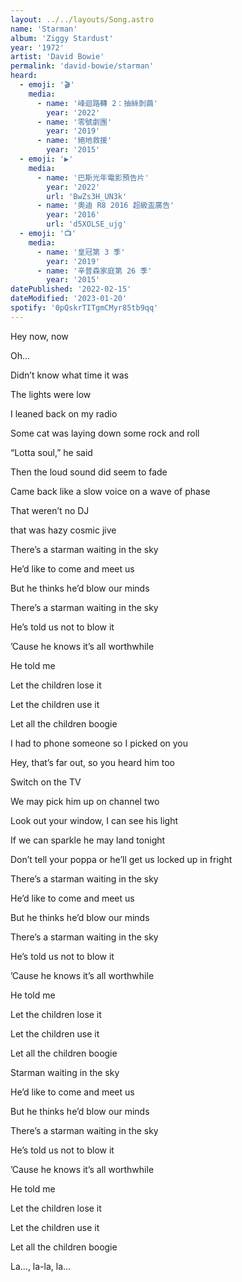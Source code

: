 ```yaml
---
layout: ../../layouts/Song.astro
name: 'Starman'
album: 'Ziggy Stardust'
year: '1972'
artist: 'David Bowie'
permalink: 'david-bowie/starman'
heard:
  - emoji: '🎬'
    media:
      - name: '峰迴路轉 2：抽絲剝繭'
        year: '2022'
      - name: '零號劇團'
        year: '2019'
      - name: '絕地救援'
        year: '2015'
  - emoji: '▶️'
    media:
      - name: '巴斯光年電影預告片'
        year: '2022'
        url: 'BwZs3H_UN3k'
      - name: '奧迪 R8 2016 超級盃廣告'
        year: '2016'
        url: 'd5XOLSE_ujg'
  - emoji: '📺'
    media:
      - name: '皇冠第 3 季'
        year: '2019'
      - name: '辛普森家庭第 26 季'
        year: '2015'
datePublished: '2022-02-15'
dateModified: '2023-01-20'
spotify: '0pQskrTITgmCMyr85tb9qq'
---
```


<LyricSection>

Hey now, now

Oh...

</LyricSection>

<LyricSection>

Didn&rsquo;t know what time it was

The lights were low

I leaned back on my radio

Some cat was laying down some rock and roll

&ldquo;Lotta soul,&rdquo; he said

Then the loud sound did seem to fade

Came back like a slow voice on a wave of phase

That weren&rsquo;t no DJ

that was hazy cosmic jive

</LyricSection>

<LyricSection>

There&rsquo;s a starman waiting in the sky

He&rsquo;d like to come and meet us

But he thinks he&rsquo;d blow our minds

There&rsquo;s a starman waiting in the sky

He&rsquo;s told us not to blow it

&rsquo;Cause he knows it&rsquo;s all worthwhile

He told me

Let the children lose it

Let the children use it

Let all the children boogie

</LyricSection>

<LyricSection>

I had to phone someone so I picked on you

Hey, that&rsquo;s far out, so you heard him too

Switch on the TV

We may pick him up on channel two

Look out your window, I can see his light

If we can sparkle he may land tonight

Don&rsquo;t tell your poppa or he&rsquo;ll get us locked up in fright

</LyricSection>

<LyricSection>

There&rsquo;s a starman waiting in the sky

He&rsquo;d like to come and meet us

But he thinks he&rsquo;d blow our minds

There&rsquo;s a starman waiting in the sky

He&rsquo;s told us not to blow it

&rsquo;Cause he knows it&rsquo;s all worthwhile

He told me

Let the children lose it

Let the children use it

Let all the children boogie

</LyricSection>

<LyricSection>

Starman waiting in the sky

He&rsquo;d like to come and meet us

But he thinks he&rsquo;d blow our minds

There&rsquo;s a starman waiting in the sky

He&rsquo;s told us not to blow it

&rsquo;Cause he knows it&rsquo;s all worthwhile

He told me

Let the children lose it

Let the children use it

Let all the children boogie

</LyricSection>

<LyricSection>

La..., la-la, la...

</LyricSection>
